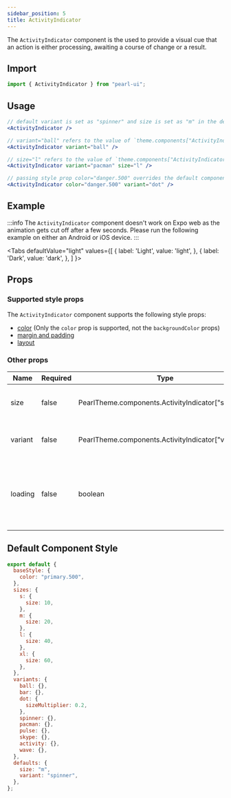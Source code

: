 ```yaml
---
sidebar_position: 5
title: ActivityIndicator
---
```


The `ActivityIndicator` component is the used to provide a visual cue that an action is either processing, awaiting a course of change or a result.

## Import

```jsx
import { ActivityIndicator } from "pearl-ui";
```

## Usage

```jsx
// default variant is set as "spinner" and size is set as "m" in the default Pearl theme
<ActivityIndicator />

// variant="ball" refers to the value of `theme.components["ActivityIndicator"]["variants"]["ball"]`
<ActivityIndicator variant="ball" />

// size="l" refers to the value of `theme.components["ActivityIndicator"]["sizes"]["l"]`
<ActivityIndicator variant="pacman" size="l" />

// passing style prop color="danger.500" overrides the default component style value of color="primary.500"
<ActivityIndicator color="danger.500" variant="dot" />
```

## Example

:::info
The `ActivityIndicator` component doesn't work on Expo web as the animation gets cut off after a few seconds. Please run the following example on either an Android or iOS device.
:::


<Tabs
  defaultValue="light"
  values={[
    { label: 'Light', value: 'light', },
    { label: 'Dark', value: 'dark', },
  ]
}>
<TabItem value="light">

<Snack snackId="@agrawal-rohit/activityindicator-light" />

</TabItem>

<TabItem value="dark">

<Snack snackId="@agrawal-rohit/activityindicator-dark" />

</TabItem>
</Tabs>

## Props

### Supported style props

The `ActivityIndicator` component supports the following style props:

- [color](../../getting-started/style-props#color-and-background-color) (Only the `color` prop is supported, not the `backgroundColor` props)
- [margin and padding](../../getting-started/style-props#margin-and-padding)
- [layout](../../getting-started/style-props#layout)

### Other props

| Name    | Required | Type                                                       | Default | Description                                                                                                      |
| ------- | -------- | ---------------------------------------------------------- | ------- | ---------------------------------------------------------------------------------------------------------------- |
| size    | false    | <t>PearlTheme.components.ActivityIndicator["sizes"]</t>    | `"m"`   | ActivityIndicator size to use as defined in the active theme                                                     |
| variant | false    | <t>PearlTheme.components.ActivityIndicator["variants"]</t> | `"p3"`  | ActivityIndicator variant to use as defined in the active theme                                                  |
| loading | false    | <t>boolean</t>                                             | `true`  | The loading status of the ActivityIndicator. If `false`, the ActivityIndicator component is removed from the DOM |

## Default Component Style

```js
export default {
  baseStyle: {
    color: "primary.500",
  },
  sizes: {
    s: {
      size: 10,
    },
    m: {
      size: 20,
    },
    l: {
      size: 40,
    },
    xl: {
      size: 60,
    },
  },
  variants: {
    ball: {},
    bar: {},
    dot: {
      sizeMultiplier: 0.2,
    },
    spinner: {},
    pacman: {},
    pulse: {},
    skype: {},
    activity: {},
    wave: {},
  },
  defaults: {
    size: "m",
    variant: "spinner",
  },
};
```
